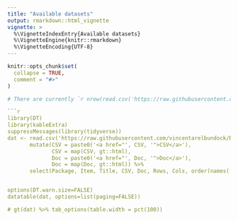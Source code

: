 ```yaml
---
title: "Available datasets"
output: rmarkdown::html_vignette
vignette: >
  %\VignetteIndexEntry{Available datasets}
  %\VignetteEngine{knitr::rmarkdown}
  %\VignetteEncoding{UTF-8}
---
```


```r
knitr::opts_chunk$set(
  collapse = TRUE,
  comment = "#>"
)

# There are currently `r nrow(read.csv('https://raw.githubusercontent.com/vincentarelbundock/Rdatasets/master/datasets.csv'))` datasets available.

```r
library(DT)
library(kableExtra)
suppressMessages(library(tidyverse))
dat <- read.csv('https://raw.githubusercontent.com/vincentarelbundock/Rdatasets/master/datasets.csv') %>%
       mutate(CSV = paste0('<a href="', CSV, '">CSV</a>'),
              CSV = map(CSV, gt::html),
              Doc = paste0('<a href="', Doc, '">Doc</a>'),
              Doc = map(Doc, gt::html)) %>%
       select(Package, Item, Title, CSV, Doc, Rows, Cols, order(names(.)))


options(DT.warn.size=FALSE)
datatable(dat, options=list(paging=FALSE))

# gt(dat) %>% tab_options(table.width = pct(100))
```
